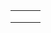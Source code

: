 {{en/Community/Scenarios/Scenarios by size}}

{|
|-
|style="border:none;background:white"|
{{Page:en/Community/Scenarios/The Isles}}

|style="border:none;background:white"|
{{Page:en/Community/Scenarios/Chatham Islands}}

|style="border:none;background:white"|
{{Page:en/Community/Scenarios/Denmark}}

|-

|style="border:none;background:white"|
{{Page:en/Fjordia}}

|style="border:none;background:white"|
{{Page:en/Svalbard}}

|style="border:none;background:white"|
{{Page:en/The Netherlands detailed}}

|-
|}